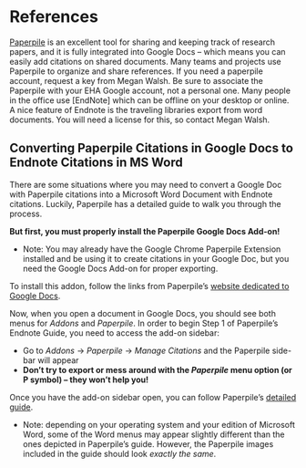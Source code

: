 # References

[Paperpile](https://paperpile.com/) is an excellent tool for sharing and keeping
track of research papers, and it is fully integrated into Google Docs -- which
means you can easily add citations on shared documents. Many teams and projects
use Paperpile to organize and share references. If you need a paperpile account,
request a key from Megan Walsh. Be sure to associate the Paperpile with your EHA
Google account, not a personal one.
Many people in the office use [EndNote] which can be offline on your desktop or online. A nice feature of Endnote is the traveling libraries export from word documents. You will need a license for this, so contact Megan Walsh. 

## Converting Paperpile Citations in Google Docs to Endnote Citations in MS Word

There are some situations where you may need to convert a Google Doc with
Paperpile citations into a Microsoft Word Document with Endnote citations.
Luckily, Paperpile has a detailed guide to walk you through the process.

**But first, you must properly install the Paperpile Google Docs Add-on!**

-   Note: You may already have the Google Chrome Paperpile Extension installed
    and be using it to create citations in your Google Doc, but you need the
    Google Docs Add-on for proper exporting.

To install this addon, follow the links from Paperpile's [website dedicated to
Google Docs](https://paperpile.com/blog/free-google-docs-add-on/).

Now, when you open a document in Google Docs, you should see both menus for
*Addons* and *Paperpile*. In order to begin Step 1 of Paperpile's Endnote Guide,
you need to access the add-on sidebar:

-   Go to *Addons* $\rightarrow$ *Paperpile* $\rightarrow$ *Manage Citations*
    and the Paperpile side-bar will appear
-   **Don't try to export or mess around with the *Paperpile* menu option (or P
    symbol) -- they won't help you!**

Once you have the add-on sidebar open, you can follow Paperpile's [detailed
guide](http://forum.paperpile.com/t/guide-export-a-google-document-to-word-endnote/777).

-   Note: depending on your operating system and your edition of Microsoft Word,
    some of the Word menus may appear slightly different than the ones depicted
    in Paperpile's guide. However, the Paperpile images included in the guide
    should look *exactly the same*.

